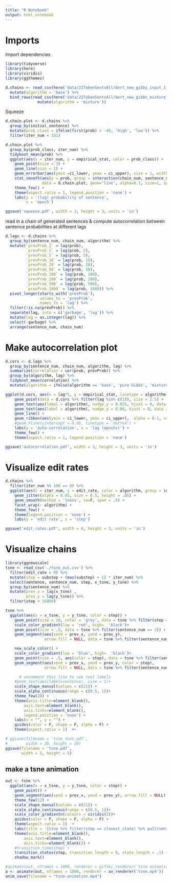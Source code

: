 ```yaml
---
title: "R Notebook"
output: html_notebook
---
```


# Imports

Import dependencies

```r
library(tidyverse)
library(here)
library(viridis)
library(ggthemes)
```

```r
d.chains <- read_csv(here('data/21TokenSentsAll/bert_new_gibbs_input_1.csv')) %>%
  mutate(algorithm = 'base') %>%
  bind_rows(read_csv(here('data/21TokenSentsAll/bert_new_gibbs_mixture_0.001_input_1.csv')) %>% 
              mutate(algorithm = 'mixture')) 
```

Squeeze

```r
d.chain.plot <- d.chains %>%
  group_by(initial_sentence) %>%
  mutate(prob_class = ifelse(first(prob) > -40, 'high', 'low')) %>%
  filter(iter_num < 101) 

d.chain.plot %>%
  group_by(prob_class, iter_num) %>%
  tidyboot_mean(prob) %>%
  ggplot(aes(x = iter_num, y = empirical_stat, color = prob_class)) +
    geom_point(size = 3) +
    geom_line(size = 1) +
    geom_errorbar(aes(ymin =ci_lower, ymax = ci_upper), size = 1, width =0) +
    stat_smooth(aes(y = prob, group = interaction(chain_num, sentence_num)), 
                data = d.chain.plot, geom="line", alpha=0.1, size=1, span=.5) +
    theme_few() +
    theme(aspect.ratio = 1, legend.position = 'none') +
    labs(y = '(log) probability of sentence',
         x = 'epoch')

ggsave('squeeze.pdf', width = 3, height = 3, units = 'in')
```

read in a chain of generated sentences & compute autocorrelation between sentence probabilities at different lags

```r
d.lags <- d.chains %>%
  group_by(sentence_num, chain_num, algorithm) %>%
  mutate(`prevProb_1` = lag(prob),
         `prevProb_2` = lag(prob, 2),
         `prevProb_5` = lag(prob, 5),
         `prevProb_10` = lag(prob, 10),
         `prevProb_20` = lag(prob, 20),
         `prevProb_50` = lag(prob, 50),
         `prevProb_100` = lag(prob, 100),
         `prevProb_200` = lag(prob, 200),
         `prevProb_500` = lag(prob, 500),
         `prevProb_1000` = lag(prob, 1000)) %>%
  pivot_longer(starts_with('prevProb'), 
               values_to = 'prevProb', 
               names_to = 'lag') %>%
  filter(!is.na(prevProb)) %>%
  separate(lag, into = c('garbage', 'lag')) %>%
  mutate(lag = as.integer(lag)) %>%
  select(-garbage) %>%
  arrange(sentence_num, chain_num)
```

# Make autocorrelation plot 

```r
d.cors <- d.lags %>%
  group_by(sentence_num, chain_num, algorithm, lag) %>%
  summarize(correlation = cor(prob, prevProb)) %>%
  group_by(algorithm, lag) %>%
  tidyboot_mean(correlation) %>%
  mutate(algorithm = ifelse(algorithm == 'base', 'pure Gibbs', 'mixture kernel'))

ggplot(d.cors, aes(x = lag*5, y = empirical_stat, linetype = algorithm)) +
    geom_point(data = d.cors %>% filter(lag %in% c(1)), size = 2.5) +
    geom_text(aes(label = algorithm), nudge_y = 0.025, hjust = 0, data = d.cors %>% filter(lag %in% c(200), algorithm == 'mixture kernel')) +
    geom_text(aes(label = algorithm), nudge_y = 0.06, hjust = 0, data = d.cors %>% filter(lag %in% c(200), algorithm == 'pure Gibbs')) +
    geom_line() +
    geom_ribbon(aes(ymin = ci_lower, ymax = ci_upper),  alpha = 0.1, color = NA) +
    #geom_hline(yintercept = 0.05, linetype = 'dotted') +
    labs(y = 'auto-correlation', x = 'lag (epochs)') +
    theme_few() +
    theme(aspect.ratio = 1, legend.position = 'none')

ggsave('autocorrelation.pdf', width = 3, height = 3, units = 'in')
```

# Visualize edit rates 

```r
d.chains %>%
  filter(iter_num %% 100 == 0) %>%
  ggplot(aes(x = iter_num, y = edit_rate, color = algorithm, group = interaction(sentence_num, chain_num))) +
    geom_jitter(alpha = 0.05, size = 0.5, height = .05) +
    geom_smooth(method = 'loess', se=F, span = .5) +
    facet_wrap(~ algorithm) +
    theme_few() +
    theme(legend.position = 'none') +
    labs(y = 'edit rate', x = 'step')

ggsave('edit_rates.pdf', width = 6, height = 3, units = 'in')
```

# Visualize chains

```r
library(ggnewscale)
tsne <- read_csv('./tsne_out.csv') %>%
  filter(edit_rate > 0) %>%
  mutate(step = substep + (max(substep) + 1) * iter_num) %>%
  select(sentence, sentence_num, step, x_tsne, y_tsne) %>%
  group_by(sentence_num) %>%
  mutate(prev_x = lag(x_tsne) ,
         prev_y = lag(y_tsne)) %>%
  filter(step < 16000)

tsne %>%
  ggplot(aes(x = x_tsne, y = y_tsne, color = step)) +
    geom_point(size = 10, color = 'grey', data = tsne %>% filter(step == 1)) +
    scale_color_gradient(low = 'red', high=  'black')+
    geom_point(size = .5, data = tsne %>% filter(sentence_num == 2)) +
    geom_segment(aes(xend = prev_x, yend = prev_y), 
                 arrow.fill = NULL, data = tsne %>% filter(sentence_num == 2)) +

    new_scale_color() +
    scale_color_gradient(low = 'blue', high=  'black')+
    geom_point(size = .5, aes(color = step), data = tsne %>% filter(sentence_num == 6)) +
    geom_segment(aes(xend = prev_x, yend = prev_y, color = step), 
                 arrow.fill = NULL, data = tsne %>% filter(sentence_num == 6)) +

      # uncomment this line to see text labels
    #geom_text(aes(label=sentence), size = 1)+
    scale_shape_manual(values = c(21)) +
    scale_alpha_continuous(range = c(0.5, 1))+
    theme_few(20) +
    theme(axis.title=element_blank(),
        axis.text=element_blank(),
        axis.ticks=element_blank(),
        legend.position = 'none') +
    labs(x = "", y = "") +
    guides(color = F, shape = F, alpha = F) +
    theme(aspect.ratio = 1)  #+

# ggsave(filename = 'tsne_text.pdf',
#        width = 20, height = 20)
ggsave(filename = 'tsne.pdf',
       width = 5, height = 5)

```

## make a tsne animation

```r
out <- tsne %>%
  ggplot(aes(x = x_tsne, y = y_tsne, color = step)) +
    geom_point() +
    geom_segment(aes(xend = prev_x, yend = prev_y), arrow.fill = NULL) +
    theme_few(12) +
    scale_shape_manual(values = c(21)) +
    scale_alpha_continuous(range = c(0.5, 1))+
    scale_color_gradientn(colours = viridis(5))+
    guides(color = F, shape = F, alpha = F) +
    theme(aspect.ratio = 1)  +
    labs(title = '{tsne %>% filter(step == closest_state) %>% pull(sentence)}', x = "", y = "") +
    theme(axis.title=element_blank(),
        axis.text=element_blank(),
        axis.ticks=element_blank()) +
    #transition_time(step) +
    transition_states(step, transition_length = 0, state_length = .1) +
    shadow_mark() 

#animate(out, nframes = 1000, renderer = gifski_renderer('tsne-animation.gif'))
a <- animate(out, nframes = 1000, renderer = av_renderer('tsne.mp4'))
anim_save(filename = "tsne-animation.mp4")

```

